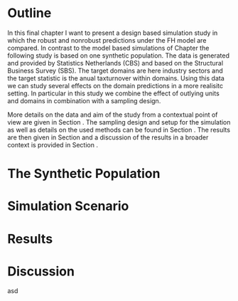 # Outline

In this final chapter I want to present a design based simulation study in which
the robust and non\hyp{}robust predictions under the FH model are compared. In
contrast to the model based simulations of Chapter
\ref{chap:results_model_based} the following study is based on one synthetic
population. The data is generated and provided by Statistics Netherlands (CBS)
and based on the Structural Business Survey (SBS). The target domains are here
industry sectors and the target statistic is the anual tax\hyp{}turnover within
domains. Using this data we can study several effects on the domain predictions
in a more realisitc setting. In particular in this study we combine the effect
of outlying units and domains in combination with a sampling design.

More details on the data and aim of the study from a contextual point of view 
are given in Section \ref{sec:results_design_data}. The sampling design and 
setup for the simulation as well as details on the used methods can be found in 
Section \ref{sec:results_design_scenario}. The results are then given in Section
\ref{sec:results_design_results} and a discussion of the results in a broader
context is provided in Section \ref{sec:results_design_discussion}.

# The Synthetic Population
\label{sec:results_design_data}

# Simulation Scenario
\label{sec:results_design_scenario}

# Results
\label{sec:results_design_results}

\begin{figure}[htbp]
\centering
\includegraphics[width = \textwidth]{figs/design_rrmspe.pdf}
\caption[Estimated Root Mean Squared Prediction Error]{Estimated Root Mean Squared Prediction Error}
\end{figure}

# Discussion
\label{sec:results_design_discussion}

asd
